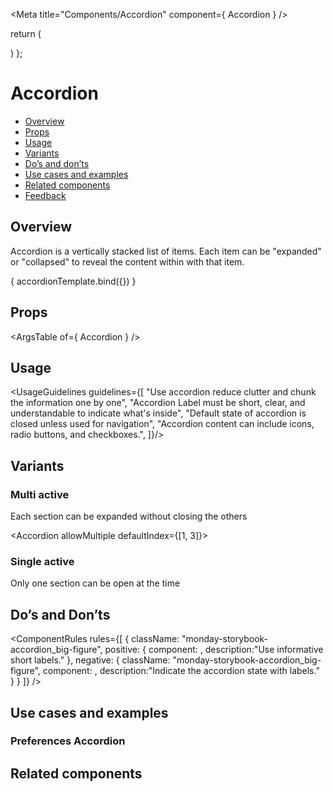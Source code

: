 
<Meta
  title="Components/Accordion"
  component={ Accordion }
/>

<!--- Component template -->

  return (
    <div className="monday-storybook-accordion_small-wrapepr">
      <Accordion defaultIndex={[1]}>
        <AccordionItem title="Notifications" />
        <AccordionItem title="Setting" />
        <AccordionItem title="Info" />
        <AccordionItem title="Profile" />
        <AccordionItem title="Permisions" />
        <AccordionItem title="Seurity" />
        <AccordionItem title="Connectivity" />
        <AccordionItem title="Integration" />
        <AccordionItem title="Assets" />
      </Accordion>
    </div>
  )
};

<!--- Component documentation -->

# Accordion
- [Overview](#overview)
- [Props](#props)
- [Usage](#usage)
- [Variants](#variants)
- [Do’s and don’ts](#dos-and-donts)
- [Use cases and examples](#use-cases-and-examples)
- [Related components](#related-components)
- [Feedback](#feedback)

## Overview
Accordion is a vertically stacked list of items. Each item can be "expanded" or "collapsed" to reveal the content within with that item.

<Canvas>
  <Story name="Overview"
         args={ {} }>
    { accordionTemplate.bind({}) }
  </Story>
</Canvas>

## Props
<ArgsTable of={ Accordion } />

## Usage
<UsageGuidelines guidelines={[
  "Use accordion reduce clutter and chunk the information one by one",
  "Accordion Label must be short, clear, and understandable to indicate what's inside",
  "Default state of accordion is closed unless used for navigation",
  "Accordion content can include icons, radio buttons, and checkboxes.",
]}/>

## Variants
### Multi active
Each section can be expanded without closing the others
<Canvas>
  <Story name="Multi active">
    <div className="monday-storybook-accordion_small-wrapepr">
      <Accordion allowMultiple defaultIndex={[1, 3]}>
        <AccordionItem title="Notifications"><div className="monday-storybook-accordion_small-box" /></AccordionItem>
        <AccordionItem title="Setting"><div className="monday-storybook-accordion_small-box" /></AccordionItem>
        <AccordionItem title="Connectivity"><div className="monday-storybook-accordion_small-box" /></AccordionItem>
        <AccordionItem title="Integration"><div className="monday-storybook-accordion_small-box" /></AccordionItem>
        <AccordionItem title="Assets"><div className="monday-storybook-accordion_small-box" /></AccordionItem>
      </Accordion>
    </div>
  </Story>
</Canvas>

### Single active
Only one section can be open at the time
<Canvas>
  <Story name="Single active">
    <div className="monday-storybook-accordion_small-wrapepr">
      <Accordion defaultIndex={[1]}>
        <AccordionItem title="Notifications"><div className="monday-storybook-accordion_small-box" /></AccordionItem>
        <AccordionItem title="Setting"><div className="monday-storybook-accordion_small-box" /></AccordionItem>
        <AccordionItem title="Connectivity"><div className="monday-storybook-accordion_small-box" /></AccordionItem>
        <AccordionItem title="Integration"><div className="monday-storybook-accordion_small-box" /></AccordionItem>
        <AccordionItem title="Assets"><div className="monday-storybook-accordion_small-box" /></AccordionItem>
      </Accordion>
    </div>
  </Story>
</Canvas>

## Do’s and Don’ts
<ComponentRules
  rules={[
    {
      className: "monday-storybook-accordion_big-figure",
      positive: {
        component:
          <Accordion className="monday-storybook-accordion_box-small">
            <AccordionItem title="Notifications" />
            <AccordionItem title="Security" />
            <AccordionItem title="InfoAssets" />
          </Accordion>,
        description:"Use informative short labels."
      },
      negative: {
        className: "monday-storybook-accordion_big-figure",
        component:
          <Accordion className="monday-storybook-accordion_box-small">
            <AccordionItem title="Closed" />
            <AccordionItem title="Closed" />
            <AccordionItem title="Closed" />
          </Accordion>,
        description:"Indicate the accordion state with labels."
      }
    }
  ]}
/>

## Use cases and examples
### Preferences Accordion
<Canvas>
  <Story name="Preferences Accordion">
    <div className="monday-storybook-accordion_wrapper">
      <Accordion defaultIndex={[0]}>
        <AccordionItem title="In monday">
          <div className="monday-storybook-accordion_checkbox-wrapper">
            <Checkbox label="Likes my update" checked />
            <Checkbox label="Replies to my update" />
            <Checkbox label="Replies or likes a conversation I'm a part of" checked />
            <Checkbox label="Subscribes me to a Board/Item/Team" checked />
            <Checkbox label="Writes an update on an items I'm subscribed to" checked />
          </div>
        </AccordionItem>
      </Accordion>
    </div>
  </Story>
</Canvas>

## Related components
<RelatedComponents componentsNames={[WIZARD,BREADCRUBMS,STEPPER]} />
